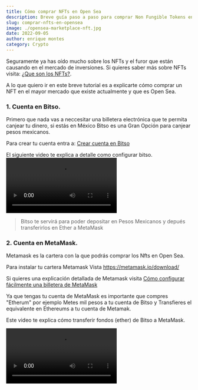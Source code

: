 ```yaml
---
title: Cómo comprar NFTs en Open Sea
description: Breve guía paso a paso para comprar Non Fungible Tokens en Open Sea, actualmente el Mayor Market Place para NFTs
slug: comprar-nfts-en-opensea
image: ./opensea-marketplace-nft.jpg
date: 2022-09-05
author: enrique montes
category: Crypto
---
```


Seguramente ya has oído mucho sobre los NFTs y el furor que están causando en el mercado de inversiones.
Si quieres saber más sobre NFTs visita: [¿Que son los NFTs?](/posts/que-son-los-nfts).

A lo que quiero ir en este breve tutorial es a explicarte
cómo comprar un NFT en el mayor mercado que existe actualmente y que es Open Sea.


### 1. Cuenta en Bitso.

Primero que nada vas a neccesitar una billetera electrónica que te permita canjear tu dinero, 
si estás en México Bitso es una Gran Opción para canjear pesos mexicanos.

Para crear tu cuenta entra a: [Crear cuenta en Bitso](https://bitso.com/register?ref=zikgl)


El siguiente video te explica a detalle como configurar bitso.
<Video src="https://www.youtube.com/embed/A5G6WwjSXyQ" />

<blockquote display="info">Bitso te servirá para poder depositar en Pesos Mexicanos y depués transferirlos en Ether a MetaMask</blockquote>

### 2. Cuenta en MetaMask.

Metamask es la cartera con la que podrás comprar los Nfts en Open Sea.

Para instalar tu cartera Metamask Vista https://metamask.io/download/

Si quieres una explicación detallada de Metamask visita [Cómo configurar fácilmente una billetera de MetaMask](/es/posts/configurar-billetera-metamask)

Ya que tengas tu cuenta de MetaMask es importante que compres "Etherum" por ejemplo Metes mil pesos a tu cuenta de Bitso y Transfieres el equivalente en Ethereums a tu cuenta de Metamak.

Este video te explica cómo transferir fondos (ether) de Bitso a MetaMask.

<Video src="https://www.youtube.com/embed/X81j0dnmTp0" />

<blockquote display="info">Con MetaMask vas a poder comprar fácilmente NFTs en OpenSean</blockquote>

### 3. Cuenta en Open Sea.

Lo siguiente es ir a https://opensea.io/login  ahí seleccionas la opción de Metamask y entras con la cuenta que creamos previamente.

[![OpenSea Login](opensea-login.png)](https://opensea.io/login)

Ya en Metamask te va a dar varias opciones para ver las tendencias y puedas elegir en qué NFTs invertir.

### 4. Compra de la Colección del Turista Yucatán

Una colección de NFTs Mexicana (Yucateca para más específico) es https://opensea.io/collection/turistayucatan. 
Aprovechen ahorita que está empezando y los precios están bajos.  

<blockquote display="default">La colección cuenta con el Respaldo del Turista México (https://turista.com.mx) entonces 
es muy probable que tienda a subir de precio.</blockquote>

En esta colección hay NFTs muy económicos, desde 0.01 Ethereums que son algo así de $300 pesos mexicanos (al 7 de Septiembre 2022).
[![Colección Turista Yucatan](coleccion-turista-yucatan.png)](https://opensea.io/collection/turistayucatan)

En esa colección eliges el que más te guste (o al que le veas más posiblidades de crecer de valor) y presionas el botón "Buy Now"
Por ejemplo 
[Este NFT de una Mestiza](https://opensea.io/assets/ethereum/0x495f947276749ce646f68ac8c248420045cb7b5e/40204312931910274261888319886493561627181628932808286703084245925358922104833/)

Y eso es todo,  Bienvenido al mundo de la compra de NFTs.

Un video Final sobre la Compra de NFTs
<Video src="https://www.youtube.com/embed/tLc4i1IEp04" />
